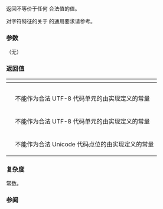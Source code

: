 {{cpp/string/char_traits/title|eof}}
{{cpp/string/char_traits/navbar}}
{{ddcl|notes={{mark constexpr since c++11}}&lt;br&gt;{{mark noexcept since c++11}}|
static int_type eof();
}}

返回不等价于任何 {{tt|char_type}} 合法值的值。

对字符特征的关于 {{tt|X::eof}} 的通用要求请参考{{named req|CharTraits}}。

===参数===
（无）

===返回值===
{|class=wikitable style="text-align: center;"
!{{nbsp}}{{tt|char_type}}{{nbsp}}
!{{c|eof()}}
|-
|{{c/core|char}}
|{{c|EOF}}
|-
|{{c/core|wchar_t}}
|{{c|WEOF}}
|-
|{{c/core|char8_t}}
|不能作为合法 UTF-8 代码单元的由实现定义的常量
|-
|{{c/core|char16_t}}
|不能作为合法 UTF-8 代码单元的由实现定义的常量
|-
|{{c/core|char32_t}}
|不能作为合法 Unicode 代码点位的由实现定义的常量
|}

===复杂度===
常数。

===参阅===
{{dsc begin}}
{{dsc inc|cpp/string/char_traits/dsc not_eof}}
{{dsc end}}

{{langlinks|de|en|es|fr|it|ja|pt|ru}}